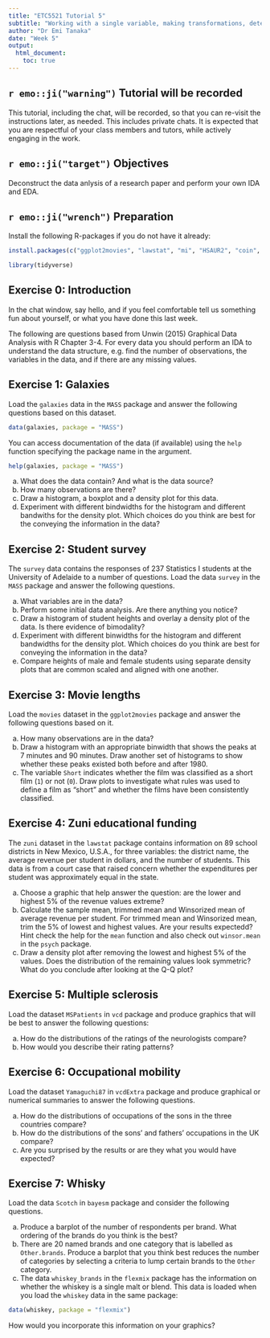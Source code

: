 ```yaml
---
title: "ETC5521 Tutorial 5"
subtitle: "Working with a single variable, making transformations, detecting outliers, using robust statistics"
author: "Dr Emi Tanaka"
date: "Week 5"
output:
  html_document:
    toc: true
---
```


## `r emo::ji("warning")` Tutorial will be recorded

This tutorial, including the chat, will be recorded, so that you can re-visit the instructions later, as needed. This includes private chats. It is expected that you are respectful of your class members and tutors, while actively engaging in the work. 

## `r emo::ji("target")` Objectives

Deconstruct the data anlysis of a research paper and perform your own IDA and EDA.

## `r emo::ji("wrench")` Preparation 

Install the following R-packages if you do not have it already:

```r
install.packages(c("ggplot2movies", "lawstat", "mi", "HSAUR2", "coin", "DAAG", "vcd", "vcdExtra", "bayesm", "AER", "flexmix", "psych"))
```

```r
library(tidyverse)
```

## Exercise 0: Introduction

In the chat window, say hello, and if you feel comfortable tell us something fun about yourself, or what you have done this last week.

The following are questions based from Unwin (2015) Graphical Data Analysis with R Chapter 3-4. For every data you should perform an IDA to understand the data structure, e.g. find the number of observations, the variables in the data, and if there are any missing values.

## Exercise 1: Galaxies

Load the `galaxies` data in the `MASS` package and answer the following questions based on this dataset.

```r
data(galaxies, package = "MASS")
```
You can access documentation of the data (if available) using the `help` function specifying the package name in the argument. 
```r
help(galaxies, package = "MASS")
```

(a) What does the data contain? And what is the data source?
(b) How many observations are there?
(c) Draw a histogram, a boxplot and a density plot for this data. 
(d) Experiment with different bindwidths for the histogram and different bandwiths for the density plot. Which choices do you think are best for the conveying the information in the data?


## Exercise 2: Student survey

The `survey` data contains the responses of 237 Statistics I students at the University of Adelaide to a number of questions. Load the data `survey` in the `MASS` package and answer the following questions. 

(a) What variables are in the data?
(b) Perform some initial data analysis. Are there anything you notice? 
(c) Draw a histogram of student heights and overlay a density plot of the data. Is there evidence of bimodality?
(d) Experiment with different binwidths for the histogram and different bandwidths for the density plot. Which choices do you think are best for conveying the information in the data?
(e) Compare heights of male and female students using separate density plots that are common scaled and aligned with one another.

## Exercise 3: Movie lengths

Load the `movies` dataset in the `ggplot2movies` package and answer the following questions based on it.

(a) How many observations are in the data?
(b) Draw a histogram with an appropriate binwidth that shows the peaks at 7 minutes and 90 minutes. Draw another set of histograms to show whether these peaks existed both before and after 1980.
(c) The variable `Short` indicates whether the film was classified as a short film (`1`) or not (`0`). Draw plots to investigate what rules was used to define a film as "short" and whether the films have been consistently classified. 

## Exercise 4: Zuni educational funding 

The `zuni` dataset in the `lawstat` package contains information on 89 school districts in New Mexico, U.S.A., for three variables: the district name, the average revenue per student in dollars, and the number of students. This data is from a court case that raised concern whether the expenditures per student was approximately equal in the state. 

(a) Choose a graphic that help answer the question: are the lower and highest 5% of the revenue values extreme?
(b) Calculate the sample mean, trimmed mean and Winsorized mean of average revenue per student. For trimmed mean and Winsorized mean, trim the 5% of lowest and highest values. Are your results expectedd? Hint check the help for the `mean` function and also check out `winsor.mean` in the `psych` package.
(c) Draw a density plot after removing the lowest and highest 5% of the values. Does the distribution of the remaining values look symmetric? What do you conclude after looking at the Q-Q plot?



## Exercise 5: Multiple sclerosis

Load the dataset `MSPatients` in `vcd` package and produce graphics that will be best to answer the following questions: 

(a) How do the distributions of the ratings of the neurologists compare?
(b) How would you describe their rating patterns?


## Exercise 6: Occupational mobility 

Load the dataset `Yamaguchi87` in `vcdExtra` package and produce graphical or numerical summaries to answer the following questions.

(a) How do the distributions of occupations of the sons in the three countries compare?
(b) How do the distributions of the sons' and fathers' occupations in the UK compare?
(c) Are you surprised by the results or are they what you would have expected?

## Exercise 7: Whisky

Load the data `Scotch` in `bayesm` package and consider the following questions. 

(a) Produce a barplot of the number of respondents per brand. What ordering of the brands do you think is the best?
(b) There are 20 named brands and one category that is labelled as `Other.brands`. Produce a barplot that you think best reduces the number of categories by selecting a criteria to lump certain brands to the `Other` category. 
(c) The data `whiskey_brands` in the `flexmix` package has the information on whether the whiskey is a single malt or blend. This data is loaded when you load the `whiskey` data in the same package:

```r
data(whiskey, package = "flexmix")
```


How would you incorporate this information on your graphics? 


